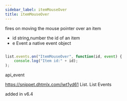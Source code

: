 ```yaml
---
sidebar_label: itemMouseOver
title: itemMouseOver
---
```



          


<Short>
 fires on moving the mouse pointer over an item


</Short>



- id   		string,number			the id of an item
- e			Event					a native event object


~~~js

list.events.on("ItemMouseOver", function(id, event) {
    console.log("Item id:" + id);
);


~~~
 api_event

<Descr>





</Descr>


 https://snippet.dhtmlx.com/iwt1yd61	List. List Events

 added in v6.4